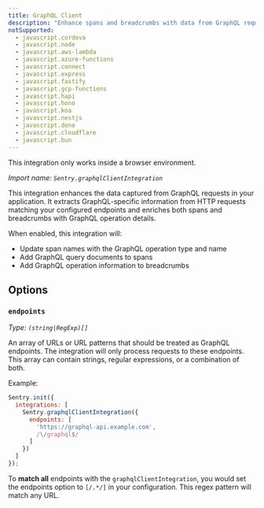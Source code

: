 ```yaml
---
title: GraphQL Client
description: "Enhance spans and breadcrumbs with data from GraphQL requests."
notSupported:
  - javascript.cordova
  - javascript.node
  - javascript.aws-lambda
  - javascript.azure-functions
  - javascript.connect
  - javascript.express
  - javascript.fastify
  - javascript.gcp-functions
  - javascript.hapi
  - javascript.hono
  - javascript.koa
  - javascript.nestjs
  - javascript.deno
  - javascript.cloudflare
  - javascript.bun
---
```


<Alert>

  This integration only works inside a browser environment.

</Alert>

_Import name: `Sentry.graphqlClientIntegration`_

This integration enhances the data captured from GraphQL requests in your application.
It extracts GraphQL-specific information from HTTP requests matching your configured endpoints and enriches
both spans and breadcrumbs with GraphQL operation details.

When enabled, this integration will:
- Update span names with the GraphQL operation type and name
- Add GraphQL query documents to spans
- Add GraphQL operation information to breadcrumbs

## Options

### `endpoints`

_Type: `(string|RegExp)[]`_

An array of URLs or URL patterns that should be treated as GraphQL endpoints.
The integration will only process requests to these endpoints. This array can contain strings, regular expressions, or a combination of both.

Example:
```javascript
Sentry.init({
  integrations: [
    Sentry.graphqlClientIntegration({
      endpoints: [
        'https://graphql-api.example.com',
        /\/graphql$/
      ]
    })
  ]
});
```

To **match all** endpoints with the `graphqlClientIntegration`, you would set the endpoints option to `[/.*/]` in your configuration.
This regex pattern will match any URL.

